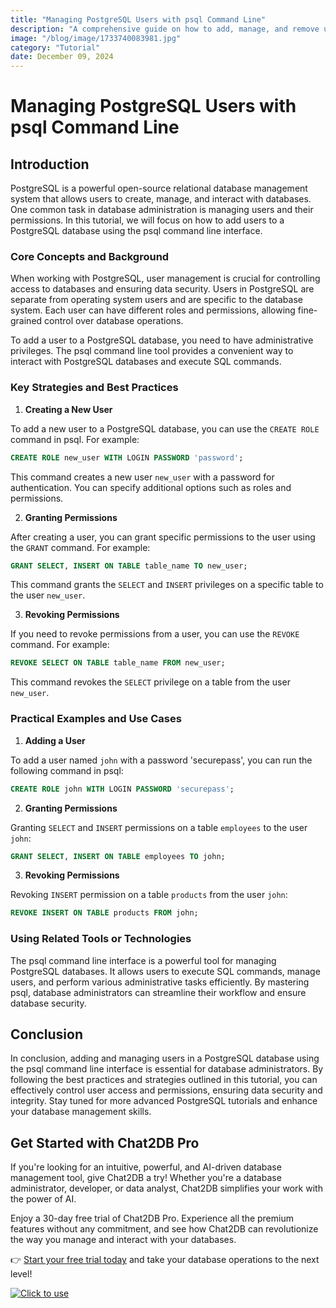 ```yaml
---
title: "Managing PostgreSQL Users with psql Command Line"
description: "A comprehensive guide on how to add, manage, and remove users in a PostgreSQL database using the psql command line interface."
image: "/blog/image/1733740083981.jpg"
category: "Tutorial"
date: December 09, 2024
---
```


# Managing PostgreSQL Users with psql Command Line

## Introduction

PostgreSQL is a powerful open-source relational database management system that allows users to create, manage, and interact with databases. One common task in database administration is managing users and their permissions. In this tutorial, we will focus on how to add users to a PostgreSQL database using the psql command line interface.

### Core Concepts and Background

When working with PostgreSQL, user management is crucial for controlling access to databases and ensuring data security. Users in PostgreSQL are separate from operating system users and are specific to the database system. Each user can have different roles and permissions, allowing fine-grained control over database operations.

To add a user to a PostgreSQL database, you need to have administrative privileges. The psql command line tool provides a convenient way to interact with PostgreSQL databases and execute SQL commands.

### Key Strategies and Best Practices

1. **Creating a New User**

To add a new user to a PostgreSQL database, you can use the `CREATE ROLE` command in psql. For example:

```sql
CREATE ROLE new_user WITH LOGIN PASSWORD 'password';
```

This command creates a new user `new_user` with a password for authentication. You can specify additional options such as roles and permissions.

2. **Granting Permissions**

After creating a user, you can grant specific permissions to the user using the `GRANT` command. For example:

```sql
GRANT SELECT, INSERT ON TABLE table_name TO new_user;
```

This command grants the `SELECT` and `INSERT` privileges on a specific table to the user `new_user`.

3. **Revoking Permissions**

If you need to revoke permissions from a user, you can use the `REVOKE` command. For example:

```sql
REVOKE SELECT ON TABLE table_name FROM new_user;
```

This command revokes the `SELECT` privilege on a table from the user `new_user`.

### Practical Examples and Use Cases

1. **Adding a User**

To add a user named `john` with a password 'securepass', you can run the following command in psql:

```sql
CREATE ROLE john WITH LOGIN PASSWORD 'securepass';
```

2. **Granting Permissions**

Granting `SELECT` and `INSERT` permissions on a table `employees` to the user `john`:

```sql
GRANT SELECT, INSERT ON TABLE employees TO john;
```

3. **Revoking Permissions**

Revoking `INSERT` permission on a table `products` from the user `john`:

```sql
REVOKE INSERT ON TABLE products FROM john;
```

### Using Related Tools or Technologies

The psql command line interface is a powerful tool for managing PostgreSQL databases. It allows users to execute SQL commands, manage users, and perform various administrative tasks efficiently. By mastering psql, database administrators can streamline their workflow and ensure database security.

## Conclusion

In conclusion, adding and managing users in a PostgreSQL database using the psql command line interface is essential for database administrators. By following the best practices and strategies outlined in this tutorial, you can effectively control user access and permissions, ensuring data security and integrity. Stay tuned for more advanced PostgreSQL tutorials and enhance your database management skills.

## Get Started with Chat2DB Pro

If you're looking for an intuitive, powerful, and AI-driven database management tool, give Chat2DB a try! Whether you're a database administrator, developer, or data analyst, Chat2DB simplifies your work with the power of AI.

Enjoy a 30-day free trial of Chat2DB Pro. Experience all the premium features without any commitment, and see how Chat2DB can revolutionize the way you manage and interact with your databases.

👉 [Start your free trial today](https://chat2db.ai/pricing) and take your database operations to the next level!


[![Click to use](/image/blog/bg/chat2db.jpg)](https://chat2db.ai/)
